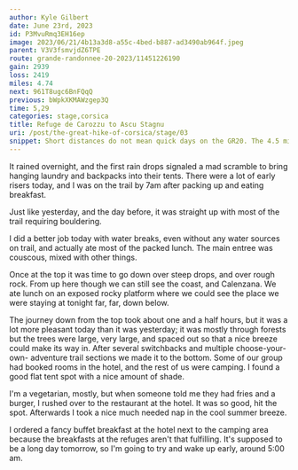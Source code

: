 ```yaml
---
author: Kyle Gilbert
date: June 23rd, 2023
id: P3MvuRmq3EH16ep
image: 2023/06/21/4b13a3d8-a55c-4bed-b887-ad3490ab964f.jpeg
parent: V3V3fsmvjdZ6TPE
route: grande-randonnee-20-2023/11451226190
gain: 2939
loss: 2419
miles: 4.74
next: 961T8ugc6BnFQqQ
previous: bWpkXKMAWzgep3Q
time: 5,29
categories: stage,corsica
title: Refuge de Carozzu to Ascu Stagnu
uri: /post/the-great-hike-of-corsica/stage/03
snippet: Short distances do not mean quick days on the GR20. The 4.5 miles on this day were not easy, climbing almost immediately after leaving the Refuge.
---
```

It rained overnight, and the first rain drops signaled a mad scramble to bring hanging laundry and backpacks into their tents. There were a lot of early risers today, and I was on the trail by 7am after packing up and eating breakfast.

Just like yesterday, and the day before, it was straight up with most of the
trail requiring bouldering.

<Stats />

<Route />

I did a better job today with water breaks, even without any water sources on trail, and actually ate most of the packed lunch. The main entree was couscous, mixed with other things.

Once at the top it was time to go down over steep drops, and over rough rock. From up here though we can still see the coast, and Calenzana. We ate lunch on an exposed rocky platform where we could see the place we were staying at tonight far, far, down below.

The journey down from the top took about one and a half hours, but it was a
lot more pleasant today than it was yesterday; it was mostly through forests but
the trees were large, very large, and spaced out so that a nice breeze could
make its way in. After several switchbacks and multiple choose-your-own-
adventure trail sections we made it to the bottom. Some of our group had booked
rooms in the hotel, and the rest of us were camping. I found a good flat tent
spot with a nice amount of shade.

I'm a vegetarian, mostly, but when someone told me they had fries and a burger, I rushed over to the restaurant at the hotel. It was so good, hit the spot. Afterwards I took a nice much needed nap in the cool summer breeze.

I ordered a fancy buffet breakfast at the hotel next to the camping area because the breakfasts at the refuges aren't that fulfilling. It's supposed to be a long day tomorrow, so I'm going to try and wake up early, around 5:00 am.